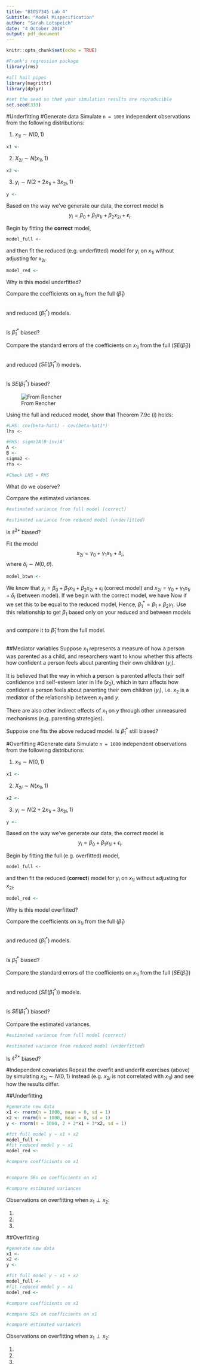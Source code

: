 ```yaml
---
title: "BIOS7345 Lab 4"
Subtitle: "Model Mispecification"
author: "Sarah Lotspeich"
date: "4 October 2018"
output: pdf_document
---
```


```r
knitr::opts_chunk$set(echo = TRUE)

#Frank's regression package
library(rms)

#all hail pipes
library(magrittr)
library(dplyr)

#set the seed so that your simulation results are reproducible
set.seed(333)
```

#Underfitting
#Generate data
Simulate `n = 1000` independent observations from the following distributions:

  1.  $x_{1i} \sim N(0,1)$
  
```r
x1 <- 
```

  2.  $X_{2i} \sim N(x_{1i}, 1)$
  
```r
x2 <- 
```

  3.  $y_i \sim N(2 + 2x_{1i} + 3x_{2i}, 1)$
  
```r
y <- 
```

Based on the way we've generate our data, the correct model is $$y_{i} = \beta_0 + \beta_1x_{1i} + \beta_2x_{2i} + \epsilon_i.$$

Begin by fitting the **correct** model,

```r
model_full <- 
```

and then fit the reduced (e.g. underfitted) model for $y_i$ on $x_{1i}$ without adjusting for $x_{2i}$.

```r
model_red <- 
```

Why is this model underfitted? 

\begin{quote}

\end{quote}

Compare the coefficients on $x_{1i}$ from the full ($\hat{\beta}_1$)

```r

```

and reduced ($\hat{\beta}_1^*$) models.

```r

```

Is $\hat{\beta}_1^*$ biased? 
\begin{quote}
 
\end{quote}

Compare the standard errors of the coefficients on $x_{1i}$ from the full ($SE(\hat{\beta}_1)$)

```r

```

and reduced ($SE(\hat{\beta}_1^*)$) models.

```r

```

Is $SE(\hat{\beta}_1^*)$ biased? 
\begin{quote}

\end{quote}

![From Rencher](Thrm7_9c.png)

Using the full and reduced model, show that Theorem 7.9c (i) holds: 

```r
#LHS: cov(beta-hat1) - cov(beta-hat1*)
lhs <- 

#RHS: sigma2A(B-inv)A'
A <- 
B <- 
sigma2 <- 
rhs <- 

#Check LHS = RHS

```

What do we observe? 
\begin{quote}

\end{quote}

Compare the estimated variances.

```r
#estimated variance from full model (correct)

#estimated variance from reduced model (underfitted)

```

Is $\hat{s}^{2*}$ biased? 
\begin{quote}

\end{quote}

Fit the model $$x_{2i} = \gamma_0 + \gamma_1x_{1i} + \delta_{i},$$ where $\delta_{i} \sim N(0,\theta)$. 

```r
model_btwn <- 
```

We know that $y_i = \beta_0 + \beta_1x_{1i}+ \beta_2x_{2i} + \epsilon_{i}$ (correct model) and $x_{2i} = \gamma_0 + \gamma_1x_{1i} + \delta_i$ (between model). If we begin with the correct model, we have
\begin{eqnarray*}
y_i &=& \beta_0 + \beta_1x_{1i}+ \beta_2x_{2i} + \epsilon_{i} \\
&=& \beta_0 + \beta_1x_{1i}+ \beta_2[\gamma_0 + \gamma_1x_{1i} + \delta_i] + \epsilon_{i} \text{ subbing in the between model}\\
&=& (\beta_0 + \beta_2\gamma_0) + (\beta_1 + \beta_2\gamma_1)x_{1i} + (\beta_2\delta_i + \epsilon_{i})
\end{eqnarray*}
Now if we set this to be equal to the reduced model,
\begin{eqnarray*}
y_i &=& (\beta_0 + \beta_2\gamma_0) + (\beta_1 + \beta_2\gamma_1)x_{1i} + (\beta_2\delta_i + \epsilon_{i}) \\
\beta_0^* + \beta_1^*x_{1i} + \epsilon_i^* &\overset{set}{=}&  (\beta_0 + \beta_2\gamma_0) + (\beta_1 + \beta_2\gamma_1)x_{1i} + (\beta_2\delta_i + \epsilon_{i})
\end{eqnarray*}
Hence, $\beta_1^* = \beta_1 + \beta_2\gamma_1$. Use this relationship to get $\beta_1$ based only on your reduced and between models

```r

```

and compare it to $\hat{\beta}_1$ from the full model.

```r

```

##Mediator variables
Suppose $x_1$ represents a measure of how a person was parented as a child, and researchers want to know whether this affects how confident a person feels about parenting their own children ($y_i$). 

It is believed that the way in which a person is parented affects their self confidence and self-esteem later in life ($x_2$), which in turn affects how confident a person feels about parenting their own children ($y_i$), i.e. $x_2$ is a mediator of the relationship between $x_1$ and $y$. 

There are also other indirect effects of $x_1$ on $y$ through other unmeasured mechanisms (e.g. parenting strategies). 

Suppose one fits the above reduced model. Is $\hat{\beta}_1^{*}$ still biased?

\begin{quote}

\end{quote}

#Overfitting
#Generate data
Simulate `n = 1000` independent observations from the following distributions:

  1.  $x_{1i} \sim N(0,1)$
  
```r
x1 <- 
```

  2.  $X_{2i} \sim N(x_{1i}, 1)$
  
```r
x2 <- 
```

  3.  $y_i \sim N(2 + 2x_{1i} + 3x_{2i}, 1)$
  
```r
y <- 
```

Based on the way we've generate our data, the correct model is $$y_{i} = \beta_0 + \beta_1x_{1i} + \epsilon_i.$$

Begin by fitting the full (e.g. overfitted) model,

```r
model_full <- 
```

and then fit the reduced (**correct**) model for $y_i$ on $x_{1i}$ without adjusting for $x_{2i}$.

```r
model_red <- 
```

Why is this model overfitted? 

\begin{quote}

\end{quote}

Compare the coefficients on $x_{1i}$ from the full ($\hat{\beta}_1$)

```r

```

and reduced ($\hat{\beta}_1^*$) models.

```r

```

Is $\hat{\beta}_1^*$ biased? 
\begin{quote}
 
\end{quote}

Compare the standard errors of the coefficients on $x_{1i}$ from the full ($SE(\hat{\beta}_1)$)

```r

```

and reduced ($SE(\hat{\beta}_1^*)$) models.

```r

```

Is $SE(\hat{\beta}_1^*)$ biased? 
\begin{quote}

\end{quote}

Compare the estimated variances.

```r
#estimated variance from full model (correct)

#estimated variance from reduced model (underfitted)

```

Is $\hat{s}^{2*}$ biased? 

\begin{quote}

\end{quote}

#Independent covariates
Repeat the overfit and underfit exercises (above) by simulating $x_{2i} \sim N(0,1)$ instead (e.g. $x_{2i}$ is not correlated with $x_{1i}$) and see how the results differ.

##Underfitting

```r
#generate new data
x1 <- rnorm(n = 1000, mean = 0, sd = 1)
x2 <- rnorm(n = 1000, mean = 0, sd = 1)
y <- rnorm(n = 1000, 2 + 2*x1 + 3*x2, sd = 1)

#fit full model y ~ x1 + x2
model_full <- 
#fit reduced model y ~ x1
model_red <- 

#compare coefficients on x1


#compare SEs on coefficients on x1

#compare estimated variances

```

Observations on overfitting when $x_1 \perp x_2$:

  1. 
  2.  
  3.  

##Overfitting

```r
#generate new data
x1 <- 
x2 <- 
y <- 

#fit full model y ~ x1 + x2
model_full <- 
#fit reduced model y ~ x1
model_red <-

#compare coefficients on x1

#compare SEs on coefficients on x1

#compare estimated variances

```

Observations on overfitting when $x_1 \perp x_2$:

  1.  
  2.  
  3.  